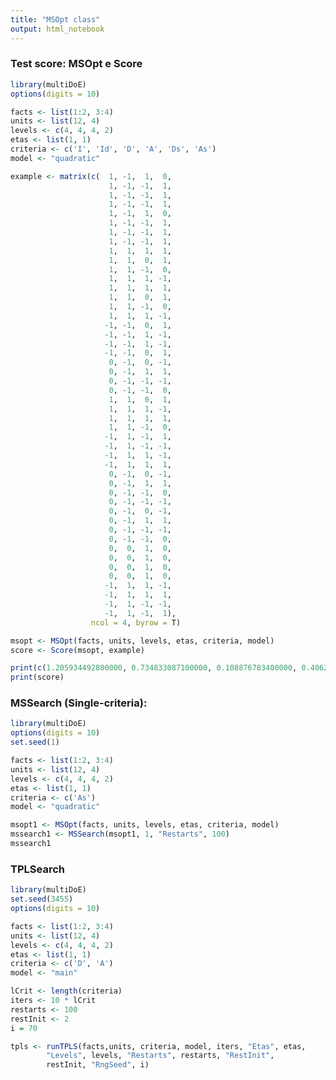 ```yaml
---
title: "MSOpt class"
output: html_notebook
---
```


### Test score: MSOpt e Score

```r
library(multiDoE)
options(digits = 10)

facts <- list(1:2, 3:4)
units <- list(12, 4)
levels <- c(4, 4, 4, 2)
etas <- list(1, 1)
criteria <- c('I', 'Id', 'D', 'A', 'Ds', 'As')
model <- "quadratic"    

example <- matrix(c(  1, -1,  1,  0,
                      1, -1, -1,  1,
                      1, -1, -1,  1,
                      1, -1, -1,  1,
                      1, -1,  1,  0,
                      1, -1, -1,  1,
                      1, -1, -1,  1,
                      1, -1, -1,  1,
                      1,  1,  1,  1,
                      1,  1,  0,  1,
                      1,  1, -1,  0,
                      1,  1,  1, -1,
                      1,  1,  1,  1,
                      1,  1,  0,  1,
                      1,  1, -1,  0,
                      1,  1,  1, -1,
                     -1, -1,  0,  1,
                     -1, -1,  1, -1,
                     -1, -1,  1, -1,
                     -1, -1,  0,  1,
                      0, -1,  0, -1,
                      0, -1,  1,  1,
                      0, -1, -1, -1,
                      0, -1, -1,  0,
                      1,  1,  0,  1,
                      1,  1,  1, -1,
                      1,  1,  1,  1,
                      1,  1, -1,  0,
                     -1,  1, -1,  1,
                     -1,  1, -1, -1,
                     -1,  1,  1, -1,
                     -1,  1,  1,  1,
                      0, -1,  0, -1,
                      0, -1,  1,  1,
                      0, -1, -1,  0,
                      0, -1, -1, -1,
                      0, -1,  0, -1,
                      0, -1,  1,  1,
                      0, -1, -1, -1,
                      0, -1, -1,  0,
                      0,  0,  1,  0,
                      0,  0,  1,  0,
                      0,  0,  1,  0,
                      0,  0,  1,  0,
                     -1,  1,  1, -1,
                     -1,  1,  1,  1,
                     -1,  1, -1, -1,
                     -1,  1, -1,  1),
                  ncol = 4, byrow = T)

msopt <- MSOpt(facts, units, levels, etas, criteria, model)
score <- Score(msopt, example)

print(c(1.205934492800000, 0.734833087100000, 0.108876783400000, 0.406282668000000, 0.109221258400000,   0.168837086100000))
print(score)
```

### MSSearch (Single-criteria):

```r
library(multiDoE)
options(digits = 10)
set.seed(1)

facts <- list(1:2, 3:4)
units <- list(12, 4)
levels <- c(4, 4, 4, 2)
etas <- list(1, 1)
criteria <- c('As')
model <- "quadratic"    

msopt1 <- MSOpt(facts, units, levels, etas, criteria, model)
mssearch1 <- MSSearch(msopt1, 1, "Restarts", 100)
mssearch1
```


### TPLSearch  

```r
library(multiDoE)
set.seed(3455)
options(digits = 10)

facts <- list(1:2, 3:4)
units <- list(12, 4)
levels <- c(4, 4, 4, 2)
etas <- list(1, 1)
criteria <- c('D', 'A')
model <- "main"

lCrit <- length(criteria)
iters <- 10 * lCrit
restarts <- 100
restInit <- 2
i = 70

tpls <- runTPLS(facts,units, criteria, model, iters, "Etas", etas,
        "Levels", levels, "Restarts", restarts, "RestInit",
        restInit, "RngSeed", i)

```
